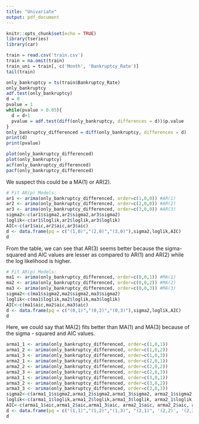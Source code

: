 ```yaml
---
title: "Univariate"
output: pdf_document
---
```


```r
knitr::opts_chunk$set(echo = TRUE)
library(tseries)
library(car)
```

```r
train = read.csv('train.csv')
train = na.omit(train)
train_uni = train[, c('Month', 'Bankruptcy_Rate')]
tail(train)

```

```r
only_bankruptcy = ts(train$Bankruptcy_Rate)
only_bankruptcy
adf.test(only_bankruptcy)
d = 0
pvalue = 1
while(pvalue > 0.05){
  d = d+1  
  pvalue = adf.test(diff(only_bankruptcy, differences = d))$p.value
}
only_bankruptcy_differenced = diff(only_bankruptcy, differences = d)
print(d)
print(pvalue)
```



```r
plot(only_bankruptcy_differenced)
plot(only_bankruptcy)
acf(only_bankruptcy_differenced)
pacf(only_bankruptcy_differenced)

```
We suspect this could be a MA(1) or AR(2).
```r
# Fit AR(p) Models:
ar1 <- arima(only_bankruptcy_differenced, order=c(1,0,0)) #AR(1)
ar2 <- arima(only_bankruptcy_differenced, order=c(2,0,0)) #AR(2)
ar3 <- arima(only_bankruptcy_differenced, order=c(3,0,0)) #AR(3)
sigma2<-c(ar1$sigma2,ar2$sigma2,ar3$sigma2)
loglik<-c(ar1$loglik,ar2$loglik,ar3$loglik)
AIC<-c(ar1$aic,ar2$aic,ar3$aic)
d <- data.frame(pq = c("(1,0)","(2,0)","(3,0)"),sigma2,loglik,AIC)
d

```
From the table, we can see that AR(3) seems better because the sigma-squared and AIC values are lesser as compared to AR(1) and AR(2) while the log likelihood is higher.



```r
# Fit AR(p) Models:
ma1 <- arima(only_bankruptcy_differenced, order=c(0,0,1)) #MA(1)
ma2 <- arima(only_bankruptcy_differenced, order=c(0,0,2)) #MA(2)
ma3 <- arima(only_bankruptcy_differenced, order=c(0,0,3)) #MA(3)
sigma2<-c(ma1$sigma2,ma2$sigma2,ma3$sigma2)
loglik<-c(ma1$loglik,ma2$loglik,ma3$loglik)
AIC<-c(ma1$aic,ma2$aic,ma3$aic)
d <- data.frame(pq = c("(0,1)","(0,2)","(0,3)"),sigma2,loglik,AIC)
d

```
Here, we could say that MA(2) fits better than MA(1) and MA(3) because of the sigma - squared and AIC values.

```r

arma1_1 <- arima(only_bankruptcy_differenced, order=c(1,0,1)) 
arma1_2 <- arima(only_bankruptcy_differenced, order=c(1,0,2)) 
arma1_3 <- arima(only_bankruptcy_differenced, order=c(1,0,3))
arma2_1 <- arima(only_bankruptcy_differenced, order=c(2,0,1)) 
arma2_2 <- arima(only_bankruptcy_differenced, order=c(2,0,2)) 
arma2_3 <- arima(only_bankruptcy_differenced, order=c(2,0,3)) 
arma3_1 <- arima(only_bankruptcy_differenced, order=c(3,0,1)) 
arma3_2 <- arima(only_bankruptcy_differenced, order=c(3,0,2)) 
arma3_3 <- arima(only_bankruptcy_differenced, order=c(3,0,3)) 
sigma2<-c(arma1_1$sigma2,arma1_2$sigma2,arma1_3$sigma2, arma2_1$sigma2, arma2_2$sigma2, arma2_3$sigma2, arma3_1$sigma2, arma3_2$sigma2, arma3_3$sigma2)
loglik<-c(arma1_1$loglik,arma1_2$loglik,arma1_3$loglik, arma2_1$loglik, arma2_2$loglik, arma2_3$loglik, arma3_1$loglik, arma3_2$loglik, arma3_3$loglik)
AIC<-c(arma1_1$aic,arma1_2$aic,arma1_3$aic, arma2_1$aic, arma2_2$aic, arma2_3$aic, arma3_1$aic, arma3_2$aic, arma3_3$aic)
d <- data.frame(pq = c("(1,1)","(1,2)","(1,3)", "(2,1)", '(2,2)', '(2,3)', '(3,1)','(3,2)','(3,3)'),sigma2,loglik,AIC)
d



```


